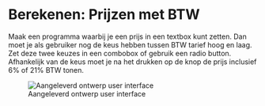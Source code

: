 # Berekenen: Prijzen met BTW

Maak een programma waarbij je een prijs in een textbox kunt zetten. Dan moet je als gebruiker nog de keus hebben tussen BTW tarief hoog en laag. Zet deze twee keuzes in een combobox of gebruik een radio button. Afhankelijk van de keus moet je na het drukken op de knop de prijs inclusief 6% of 21% BTW tonen.

![Aangeleverd ontwerp user interface](figures/BTW-berekenen-ui.png)
